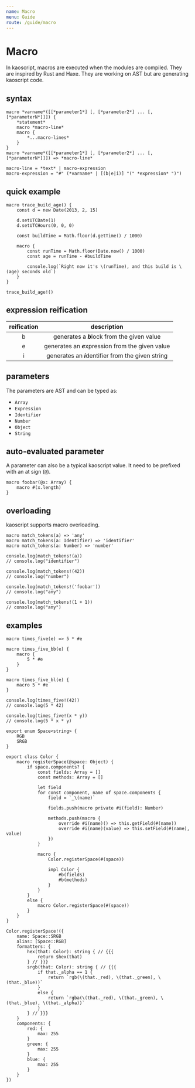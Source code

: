 ```yaml
---
name: Macro
menu: Guide
route: /guide/macro
---
```


# Macro

In kaoscript, macros are executed when the modules are compiled. They are inspired by Rust and Haxe.
They are working on AST but are generating kaoscript code.

## syntax

```syntax
macro *varname*([[*parameter1*] [, [*parameter2*] ... [, [*parameterN*]]]) {
	*statement*
	macro *macro-line*
	macro {
		*...macro-lines*
	}
}
macro *varname*([[*parameter1*] [, [*parameter2*] ... [, [*parameterN*]]]) => *macro-line*

macro-line = *text* | macro-expression
macro-expression = "#" (*varname* | [(b|e|i)] "(" *expression* ")")
```

## quick example

```kaoscript
macro trace_build_age() {
	const d = new Date(2013, 2, 15)

	d.setUTCDate(1)
	d.setUTCHours(0, 0, 0)

	const buildTime = Math.floor(d.getTime() / 1000)

	macro {
		const runTime = Math.floor(Date.now() / 1000)
		const age = runTime - #buildTime

		console.log(`Right now it's \(runTime), and this build is \(age) seconds old`)
	}
}

trace_build_age!()
```

## expression reification

| reification |                     description                     |
|:-----------:|:---------------------------------------------------:|
|      b      |    generates a ***b***lock from the given value     |
|      e      | generates an ***e***xpression from the given value  |
|      i      | generates an ***i***dentifier from the given string |

## parameters

The parameters are AST and can be typed as:

- `Array`
- `Expression`
- `Identifier`
- `Number`
- `Object`
- `String`

## auto-evaluated parameter

A parameter can also be a typical kaoscript value. It need to be prefixed with an at sign (`@`).

```kaoscript
macro foobar(@x: Array) {
	macro #(x.length)
}
```

## overloading

kaoscript supports macro overloading.

```kaoscript
macro match_tokens(a) => 'any'
macro match_tokens(a: Identifier) => 'identifier'
macro match_tokens(a: Number) => 'number'

console.log(match_tokens!(a))
// console.log("identifier")

console.log(match_tokens!(42))
// console.log("number")

console.log(match_tokens!('foobar'))
// console.log("any")

console.log(match_tokens!(1 + 1))
// console.log("any")
```

## examples

```kaoscript
macro times_five(e) => 5 * #e

macro times_five_bb(e) {
	macro {
		5 * #e
	}
}

macro times_five_bl(e) {
	macro 5 * #e
}

console.log(times_five!(42))
// console.log(5 * 42)

console.log(times_five!(x * y))
// console.log(5 * x * y)
```

```kaoscript
export enum Space<string> {
	RGB
	SRGB
}

export class Color {
	macro registerSpace(@space: Object) {
		if space.components? {
			const fields: Array = []
			const methods: Array = []

			let field
			for const component, name of space.components {
				field = `_\(name)`

				fields.push(macro private #i(field): Number)

				methods.push(macro {
					override #i(name)() => this.getField(#(name))
					override #i(name)(value) => this.setField(#(name), value)
				})
			}

			macro {
				Color.registerSpace(#(space))

				impl Color {
					#b(fields)
					#b(methods)
				}
			}
		}
		else {
			macro Color.registerSpace(#(space))
		}
	}
}

Color.registerSpace!({
	name: Space::SRGB
	alias: [Space::RGB]
	formatters: {
		hex(that: Color): string { // {{{
			return $hex(that)
		} // }}}
		srgb(that: Color): string { // {{{
			if that._alpha == 1 {
				return `rgb(\(that._red), \(that._green), \(that._blue))`
			}
			else {
				return `rgba(\(that._red), \(that._green), \(that._blue), \(that._alpha))`
			}
		} // }}}
	}
	components: {
		red: {
			max: 255
		}
		green: {
			max: 255
		}
		blue: {
			max: 255
		}
	}
})
```